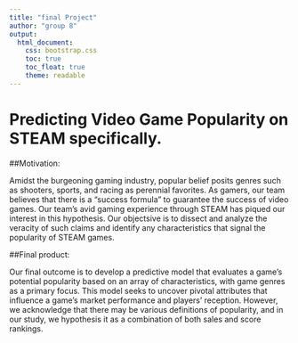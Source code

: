 ```yaml
---
title: "final Project"
author: "group 8"
output: 
  html_document:
    css: bootstrap.css
    toc: true
    toc_float: true
    theme: readable
---
```


# Predicting Video Game Popularity on STEAM specifically.

##Motivation:

Amidst the burgeoning gaming industry, popular belief posits genres such as shooters, sports, and racing as perennial favorites. As gamers, our team believes that there is a "success formula" to guarantee the success of video games. Our team's avid gaming experience through STEAM has piqued our interest in this hypothesis. Our objectsive is to dissect and analyze the veracity of such claims and identify any characteristics that signal the popularity of STEAM games.

##Final product:

Our final outcome is to develop a predictive model that evaluates a game's potential popularity based on an array of characteristics, with game genres as a primary focus. This model seeks to uncover pivotal attributes that influence a game's market performance and players' reception. However, we acknowledge that there may be various definitions of popularity, and in our study, we hypothesis it as a combination of both sales and score rankings.
